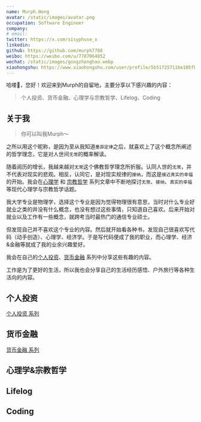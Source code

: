 ```yaml
---
name: Murph.Hong
avatar: /static/images/avatar.png
occupation: Software Engineer
company: 
# email: 
twitter: https://x.com/sisyphuse_x
linkedin: 
github: https://github.com/murph7788
weibo: https://weibo.com/u/7787064852
wechat: /static/images/gongzhonghao.webp
xiaohongshu: https://www.xiaohongshu.com/user/profile/5b51725711be105fba24122e?xhsshare=CopyLink&appuid=5b51725711be105fba24122e&apptime=1726386490
---
```


哈喽👋，您好！欢迎来到Murph的自留地，主要分享以下感兴趣的内容：
> 个人投资、货币金融、心理学与宗教哲学、Lifelog、Coding

## 关于我

> 你可以叫我Murph～ 

之所以用这个昵称，是因为至从我知道`墨菲定律`之后，就喜欢上了这个概念所阐述的哲学理念，它是对人世间`无常`的概率解读。

随着阅历的增长，我越来越对`无常`这个佛教哲学理念所折服。认同人世的`无常`，并不代表对现实的悲观。相反，认同它，是对现实规律的`接纳`，而这是`接近真实的幸福`的开始。我会在[心理学](https://murph7788.github.io/tags/%E5%BF%83%E7%90%86%E5%AD%A6) 和 [宗教哲学](https://murph7788.github.io/tags/%E5%AE%97%E6%95%99%E5%93%B2%E5%AD%A6) 系列文章中不断地探讨`无常`、`接纳`、`真实的幸福`等现代心理学与宗教哲学话题。


我大学专业是物理学，选择这个专业是因为觉得物理很有意思，当时对什么专业好就业之类的并没有什么概念，也没有想过这些事情，只知道自己喜欢。后来开始对就业以及工作有一些概念，就跨考当时最热门的通信专业硕士。

但发现自己并不喜欢这个专业的内容。然后就开始看各种书，发现自己很喜欢写代码（动手创造）、心理学、经济学。于是写代码便成了我的职业，而心理学、经济&金融等就成了我的业余兴趣爱好。

我会在自己的[个人投资](https://murph7788.github.io/tags/%E4%B8%AA%E4%BA%BA%E6%8A%95%E8%B5%84)、[货币金融](https://murph7788.github.io/tags/%E8%B4%A7%E5%B8%81%E9%87%91%E8%9E%8D) 系列中分享这些有趣的内容。

工作是为了更好的生活，所以我也会分享自己的生活经历感悟、户外旅行等各种生活向的内容。

## 个人投资

[个人投资 系列](https://murph7788.github.io/tags/%E4%B8%AA%E4%BA%BA%E6%8A%95%E8%B5%84)

## 货币金融

[货币金融 系列](https://murph7788.github.io/tags/%E8%B4%A7%E5%B8%81%E9%87%91%E8%9E%8D)

## 心理学&宗教哲学 

## Lifelog

## Coding